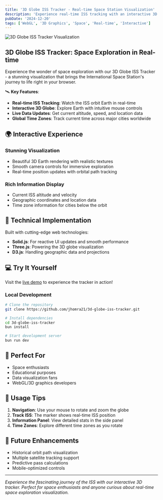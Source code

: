 ```yaml
---
title: '3D Globe ISS Tracker - Real-time Space Station Visualization'
description: 'Experience real-time ISS tracking with an interactive 3D globe visualization. Built with Solid.js, Three.js, and D3.js for a stunning and informative space exploration experience.'
pubDate: '2024-12-20'
tags: ['WebGL', '3D Graphics', 'Space', 'Real-time', 'Interactive']
---
```


<div class="iss-tracker-container">
  <img src="/3dGlobeIssTracker.png" alt="3D Globe ISS Tracker Visualization" />
</div>

## 3D Globe ISS Tracker: Space Exploration in Real-time

Experience the wonder of space exploration with our 3D Globe ISS Tracker - a stunning visualization that brings the International Space Station's journey to life right in your browser.

🛰️ **Key Features**:
- **Real-time ISS Tracking**: Watch the ISS orbit Earth in real-time
- **Interactive 3D Globe**: Explore Earth with intuitive mouse controls
- **Live Data Updates**: Get current altitude, speed, and location data
- **Global Time Zones**: Track current time across major cities worldwide

## 🌍 Interactive Experience

### Stunning Visualization
- Beautiful 3D Earth rendering with realistic textures
- Smooth camera controls for immersive exploration
- Real-time position updates with orbital path tracking

### Rich Information Display
- Current ISS altitude and velocity
- Geographic coordinates and location data
- Time zone information for cities below the orbit

## 🚀 Technical Implementation

Built with cutting-edge web technologies:
- **Solid.js**: For reactive UI updates and smooth performance
- **Three.js**: Powering the 3D globe visualization
- **D3.js**: Handling geographic data and projections

## 💻 Try It Yourself

Visit the [live demo](https://3d-globe-iss-tracker.pages.dev/) to experience the tracker in action!

### Local Development
```bash
# Clone the repository
git clone https://github.com/jhomra21/3d-globe-iss-tracker.git

# Install dependencies
cd 3d-globe-iss-tracker
bun install

# Start development server
bun run dev
```

## 🎯 Perfect For
- Space enthusiasts
- Educational purposes
- Data visualization fans
- WebGL/3D graphics developers

## 🔧 Usage Tips

1. **Navigation**: Use your mouse to rotate and zoom the globe
2. **Track ISS**: The marker shows real-time ISS position
3. **Information Panel**: View detailed stats in the side panel
4. **Time Zones**: Explore different time zones as you rotate

## 🌟 Future Enhancements

- Historical orbit path visualization
- Multiple satellite tracking support
- Predictive pass calculations
- Mobile-optimized controls

---

*Experience the fascinating journey of the ISS with our interactive 3D tracker. Perfect for space enthusiasts and anyone curious about real-time space exploration visualization.* 